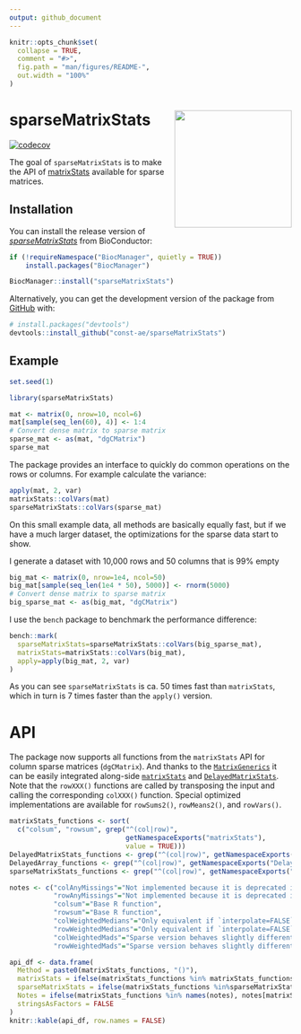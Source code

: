 ```yaml
---
output: github_document
---
```


<!-- README.md is generated from README.Rmd. Please edit that file -->

```r
knitr::opts_chunk$set(
  collapse = TRUE,
  comment = "#>",
  fig.path = "man/figures/README-",
  out.width = "100%"
)
```

# sparseMatrixStats <a href='https://github.com/const-ae/sparseMatrixStats'><img src='man/figures/logo.png' align="right" height="209" /></a>

<!-- badges: start -->
[![codecov](https://codecov.io/gh/const-ae/sparseMatrixStats/branch/master/graph/badge.svg)](https://codecov.io/gh/const-ae/sparseMatrixStats)

<!-- badges: end -->

The goal of `sparseMatrixStats` is to make the API of [matrixStats](https://github.com/HenrikBengtsson/matrixStats) available
for sparse matrices.

## Installation

You can install the release version of *[sparseMatrixStats](https://bioconductor.org/packages/sparseMatrixStats)* from BioConductor:

``` r
if (!requireNamespace("BiocManager", quietly = TRUE))
    install.packages("BiocManager")

BiocManager::install("sparseMatrixStats")
```

Alternatively, you can get the development version of the package from [GitHub](https://github.com/const-ae/sparseMatrixStats) with:

``` r
# install.packages("devtools")
devtools::install_github("const-ae/sparseMatrixStats")
```


## Example

```r
set.seed(1)
```


```r
library(sparseMatrixStats)
```


```r
mat <- matrix(0, nrow=10, ncol=6)
mat[sample(seq_len(60), 4)] <- 1:4
# Convert dense matrix to sparse matrix
sparse_mat <- as(mat, "dgCMatrix")
sparse_mat
```

The package provides an interface to quickly do common operations on the rows or columns. For example calculate
the variance:

```r
apply(mat, 2, var)
matrixStats::colVars(mat)
sparseMatrixStats::colVars(sparse_mat)
```

On this small example data, all methods are basically equally fast, but if we have a much larger dataset, the 
optimizations for the sparse data start to show.

I generate a dataset with 10,000 rows and 50 columns that is 99% empty

```r
big_mat <- matrix(0, nrow=1e4, ncol=50)
big_mat[sample(seq_len(1e4 * 50), 5000)] <- rnorm(5000)
# Convert dense matrix to sparse matrix
big_sparse_mat <- as(big_mat, "dgCMatrix")
```

I use the `bench` package to benchmark the performance difference:

```r
bench::mark(
  sparseMatrixStats=sparseMatrixStats::colVars(big_sparse_mat),
  matrixStats=matrixStats::colVars(big_mat),
  apply=apply(big_mat, 2, var)
)
```


As you can see `sparseMatrixStats` is ca. 50 times fast than `matrixStats`, which in turn is 7 times faster than the `apply()` version.





# API

The package now supports all functions from the `matrixStats` API for column sparse matrices (`dgCMatrix`). And thanks to the [`MatrixGenerics`](https://bioconductor.org/packages/MatrixGenerics/) it can be easily integrated along-side [`matrixStats`](https://cran.r-project.org/package=matrixStats) and [`DelayedMatrixStats`](https://bioconductor.org/packages/DelayedMatrixStats/).
Note that the `rowXXX()` functions are called by transposing the input and calling the corresponding `colXXX()` function. Special optimized implementations are available for `rowSums2()`, `rowMeans2()`, and `rowVars()`.

```r
matrixStats_functions <- sort(
  c("colsum", "rowsum", grep("^(col|row)", 
                             getNamespaceExports("matrixStats"), 
                             value = TRUE)))
DelayedMatrixStats_functions <- grep("^(col|row)", getNamespaceExports("DelayedMatrixStats"), value=TRUE)
DelayedArray_functions <- grep("^(col|row)", getNamespaceExports("DelayedArray"), value=TRUE)
sparseMatrixStats_functions <- grep("^(col|row)", getNamespaceExports("sparseMatrixStats"), value=TRUE)

notes <- c("colAnyMissings"="Not implemented because it is deprecated in favor of `colAnyNAs()`",
           "rowAnyMissings"="Not implemented because it is deprecated in favor of `rowAnyNAs()`",
           "colsum"="Base R function",
           "rowsum"="Base R function",
           "colWeightedMedians"="Only equivalent if `interpolate=FALSE`",
           "rowWeightedMedians"="Only equivalent if `interpolate=FALSE`",
           "colWeightedMads"="Sparse version behaves slightly differently, because it always uses `interpolate=FALSE`.",
           "rowWeightedMads"="Sparse version behaves slightly differently, because it always uses `interpolate=FALSE`.")

api_df <- data.frame(
  Method = paste0(matrixStats_functions, "()"),
  matrixStats = ifelse(matrixStats_functions %in% matrixStats_functions, "✔", "❌"),
  sparseMatrixStats = ifelse(matrixStats_functions %in%sparseMatrixStats_functions, "✔", "❌"),
  Notes = ifelse(matrixStats_functions %in% names(notes), notes[matrixStats_functions], ""),
  stringsAsFactors = FALSE
)
knitr::kable(api_df, row.names = FALSE)

```



